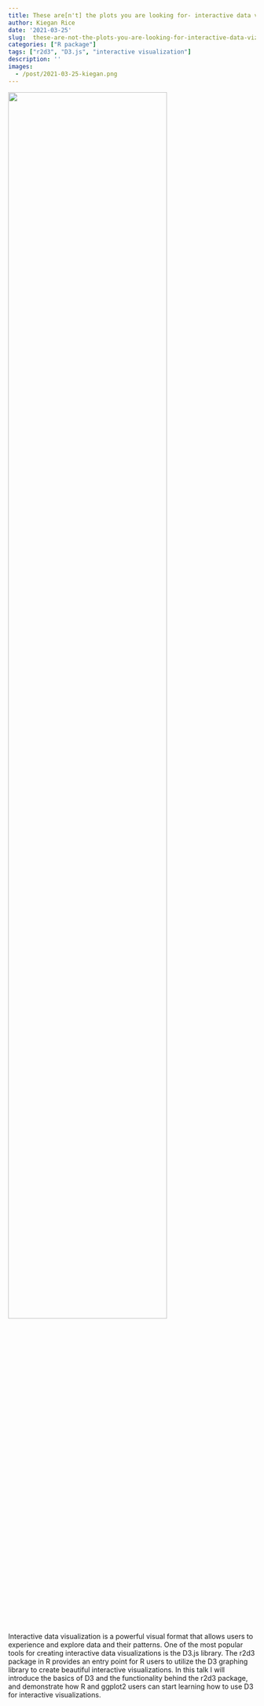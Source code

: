 ```yaml
---
title: These are[n't] the plots you are looking for- interactive data viz with the r2d3 package 
author: Kiegan Rice
date: '2021-03-25'
slug:  these-are-not-the-plots-you-are-looking-for-interactive-data-viz-with-the-r2d3-package
categories: ["R package"]
tags: ["r2d3", "D3.js", "interactive visualization"]
description: ''
images:
  - /post/2021-03-25-kiegan.png
---
```


![](/post/2021-03-25-kiegan.png){width=80%}


Interactive data visualization is a powerful visual format that allows users to experience and explore data and their patterns. One of the most popular tools for creating interactive data visualizations is the D3.js library. The r2d3 package in R provides an entry point for R users to utilize the D3 graphing library to create beautiful interactive visualizations. In this talk I will introduce the basics of D3 and the functionality behind the r2d3 package, and demonstrate how R and ggplot2 users can start learning how to use D3 for interactive visualizations.   

